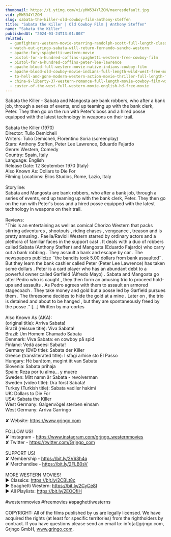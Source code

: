```yaml
---
thumbnail: https://i.ytimg.com/vi/yMW534YlZOM/maxresdefault.jpg
vid: yMW534YlZOM
slug: sabata-the-killer-old-cowboy-film-anthony-steffen
title: "Sabata the Killer | Old Cowboy Film | Anthony Steffen"
name: "Sabata the Killer"
publishedAt: "2024-03-24T13:01:00Z"
related:
  - gunfighters-western-movie-starring-randolph-scott-full-length-classic-feature-film-english
  - watch-out-gringo-sabata-will-return-fernando-sancho-western
  - apache-fury-spaghetti-western-movie
  - pistol-for-a-hundred-coffins-spaghetti-western-free-cowboy-film
  - pistol-for-a-hundred-coffins-peter-lee-lawrence
  - apache-blood-full-western-movie-native-indians-cowboy-film
  - apache-blood-old-cowboy-movie-indians-full-length-wild-west-free-movie-on-youtube
  - to-hell-and-gone-modern-western-action-movie-thriller-full-length-feature-film-hd
  - china-9-liberty-37-western-romance-full-length-movie-cowboy-film-wild-west
  - custer-of-the-west-full-western-movie-english-hd-free-movie
---
```


Sabata the Killer - Sabata and Mangosta are bank robbers, who after a bank job, through a series of events, end up teaming up with the bank clerk, Peter. They then go on the run with Peter's boss and a hired posse equipped with the latest technology in weapons on their trail.<br />
<br />
Sabata the Killer (1970)<br />
Director: Tulio Demicheli<br />
Writers: Tulio Demicheli, Florentino Soria (screenplay) <br />
Stars: Anthony Steffen, Peter Lee Lawrence, Eduardo Fajardo<br />
Genre: Western, Comedy<br />
Country: Spain, Italy<br />
Language: English<br />
Release Date: 12 September 1970 (Italy)<br />
Also Known As: Dollars to Die For<br />
Filming Locations: Elios Studios, Rome, Lazio, Italy<br />
<br />
Storyline:<br />
Sabata and Mangosta are bank robbers, who after a bank job, through a series of events, end up teaming up with the bank clerk, Peter. They then go on the run with Peter's boss and a hired posse equipped with the latest technology in weapons on their trail.<br />
<br />
Reviews:<br />
"This is an entertaining as well as comical Chorizo Western that packs stirring adventures , shootouts , riding chases , vengeance , treason and is pretty amusing . Paella/Ravioli Western starred by ordinary actors and a plethora of familiar faces in the support cast . It deals with a duo of robbers called Sabata (Anthony Steffen) and Mangosta (Eduardo Fajardo) who carry out a bank robbing . They assault a bank and escape by car . The newspapers publicize ¨the bandits took 5.00 dollars from bank assaulted¨. But they learn the bank cashier called Peter (Peter Lee Lawrence) has taken some dollars . Peter is a card player who has an abundant debt to a powerful owner called Garfield (Alfredo Mayo) . Sabata and Mangosta go after Pedro who is caught , they then form an amusing trio to proceed hold-ups and assaults . As Pedro agrees with them to assault an armored stagecoach . They take money and gold but a posse led by Garfield pursues them . The threesome decides to hide the gold at a mine . Later on , the trio is detained and about to be hanged , but they are spontaneously freed by the posse ." [...] Written by ma-cortes <br />
<br />
Also Known As (AKA):<br />
(original title): Arriva Sabata!<br />
Brazil (reissue title): Viva Sabata!<br />
Brazil: Um Homem Chamado Sabata<br />
Denmark: Viva Sabata: en cowboy på spid<br />
Finland: Vedä aseesi Sabata!<br />
Germany (DVD title): Sabata der Killer<br />
Greece (transliterated title): I sfagi arhise sto El Passo<br />
Hungary: Hé barátom, megint itt van Sabata<br />
Slovenia: Sabata prihaja<br />
Spain: Reza por tu alma... y muere<br />
Sweden: Mitt namn är Sabata - revolverman<br />
Sweden (video title): Dra först Sabata!<br />
Turkey (Turkish title): Sabata vadiler hakimi<br />
UK: Dollars to Die For<br />
USA: Sabata the Killer<br />
West Germany: Galgenvögel sterben einsam<br />
West Germany: Arriva Garringo<br />
<br />
✘ Website: https://www.grjngo.com<br />
<br />
FOLLOW US!<br />
✘ Instagram - https://www.instagram.com/grjngo_westernmovies<br />
✘ Twitter - https://twitter.com/Grjngo_com<br />
<br />
SUPPORT US!<br />
✘ Membership - https://bit.ly/2V63h4q<br />
✘ Merchandise - https://bit.ly/2FLB0sV<br />
<br />
MORE WESTERN MOVIES! <br />
► Classics: https://bit.ly/2CBLt8c <br />
► Spaghetti Western: https://bit.ly/2CyCe8I <br />
► All Playlists: https://bit.ly/2EOOfIH <br />
<br />
#westernmovies #freemovies #spaghettiwesterns<br />
<br />
COPYRIGHT: All of the films published by us are legally licensed. We have acquired the rights (at least for specific territories) from the rightholders by contract. If you have questions please send an email to: info[at]grjngo.com, Grjngo GmbH, www.grjngo.com.